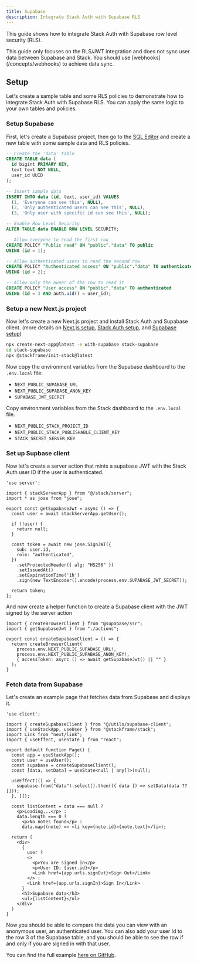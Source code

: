 ```yaml
---
title: Supabase
description: Integrate Stack Auth with Supabase RLS
---
```


This guide shows how to integrate Stack Auth with Supabase row level security (RLS).

<Info>
  This guide only focuses on the RLS/JWT integration and does not sync user data between Supabase and Stack. You should use [webhooks](/concepts/webhooks) to achieve data sync.
</Info>

## Setup

Let's create a sample table and some RLS policies to demonstrate how to integrate Stack Auth with Supabase RLS. You can apply the same logic to your own tables and policies.
<Steps>
### Setup Supabase
First, let's create a Supabase project, then go to the [SQL Editor](https://supabase.com/dashboard/project/_/sql/new) and create a new table with some sample data and RLS policies.

```sql title="Supabase SQL Editor"
-- Create the 'data' table
CREATE TABLE data (
  id bigint PRIMARY KEY,
  text text NOT NULL,
  user_id UUID
);

-- Insert sample data
INSERT INTO data (id, text, user_id) VALUES
  (1, 'Everyone can see this', NULL),
  (2, 'Only authenticated users can see this', NULL),
  (3, 'Only user with specific id can see this', NULL);

-- Enable Row Level Security
ALTER TABLE data ENABLE ROW LEVEL SECURITY;

-- Allow everyone to read the first row
CREATE POLICY "Public read" ON "public"."data" TO public
USING (id = 1);

-- Allow authenticated users to read the second row
CREATE POLICY "Authenticated access" ON "public"."data" TO authenticated
USING (id = 2);

-- Allow only the owner of the row to read it
CREATE POLICY "User access" ON "public"."data" TO authenticated
USING (id = 3 AND auth.uid() = user_id);
```

### Setup a new Next.js project

Now let's create a new Next.js project and install Stack Auth and Supabase client. (more details on [Next.js setup](https://nextjs.org/docs/getting-started/installation), [Stack Auth setup](../getting-started/setup.mdx), and [Supabase setup](https://supabase.com/docs/guides/getting-started/quickstarts/nextjs))

```bash title="Terminal"
npx create-next-app@latest -e with-supabase stack-supabase
cd stack-supabase
npx @stackframe/init-stack@latest
```

Now copy the environment variables from the Supabase dashboard to the `.env.local` file: 
- `NEXT_PUBLIC_SUPABASE_URL`
- `NEXT_PUBLIC_SUPABASE_ANON_KEY`
- `SUPABASE_JWT_SECRET`

Copy environment variables from the Stack dashboard to the `.env.local` file.
- `NEXT_PUBLIC_STACK_PROJECT_ID`
- `NEXT_PUBLIC_STACK_PUBLISHABLE_CLIENT_KEY`
- `STACK_SECRET_SERVER_KEY`

### Set up Supbase client

Now let's create a server action that mints a supabase JWT with the Stack Auth user ID if the user is authenticated.

```tsx title="/utils/actions.ts"
'use server';

import { stackServerApp } from "@/stack/server";
import * as jose from "jose";

export const getSupabaseJwt = async () => {
  const user = await stackServerApp.getUser();

  if (!user) {
    return null;
  }

  const token = await new jose.SignJWT({
    sub: user.id,
    role: "authenticated",
  })
    .setProtectedHeader({ alg: "HS256" })
    .setIssuedAt()
    .setExpirationTime('1h')
    .sign(new TextEncoder().encode(process.env.SUPABASE_JWT_SECRET));

  return token;
};
```

And now create a helper function to create a Supabase client with the JWT signed by the server action

```tsx title="/utils/supabase-client.ts"
import { createBrowserClient } from "@supabase/ssr";
import { getSupabaseJwt } from "./actions";

export const createSupabaseClient = () => {
  return createBrowserClient(
    process.env.NEXT_PUBLIC_SUPABASE_URL!,
    process.env.NEXT_PUBLIC_SUPABASE_ANON_KEY!,
    { accessToken: async () => await getSupabaseJwt() || "" }
  );
}
```

### Fetch data from Supabase

Let's create an example page that fetches data from Supabase and displays it.

```tsx title="/app/page.tsx"
'use client';

import { createSupabaseClient } from "@/utils/supabase-client";
import { useStackApp, useUser } from "@stackframe/stack";
import Link from "next/link";
import { useEffect, useState } from "react";

export default function Page() {
  const app = useStackApp();
  const user = useUser();
  const supabase = createSupabaseClient();
  const [data, setData] = useState<null | any[]>(null);

  useEffect(() => {
    supabase.from("data").select().then(({ data }) => setData(data ?? []));
  }, []);

  const listContent = data === null ? 
    <p>Loading...</p> :
    data.length === 0 ?
      <p>No notes found</p> :
      data.map((note) => <li key={note.id}>{note.text}</li>);

  return (
    <div>
      {
        user ? 
        <>
          <p>You are signed in</p>
          <p>User ID: {user.id}</p>
          <Link href={app.urls.signOut}>Sign Out</Link>
        </> : 
        <Link href={app.urls.signIn}>Sign In</Link>
      }
      <h3>Supabase data</h3>
      <ul>{listContent}</ul>
    </div>
  )
}
```

Now you should be able to compare the data you can view with an anonymous user, an authenticated user. You can also add your user Id to the row 3 of the Supabase table, and you should be able to see the row if and only if you are signed in with that user.

</Steps>

You can find the full example [here on GitHub](https://github.com/stack-auth/stack-auth/tree/main/examples/supabase).
